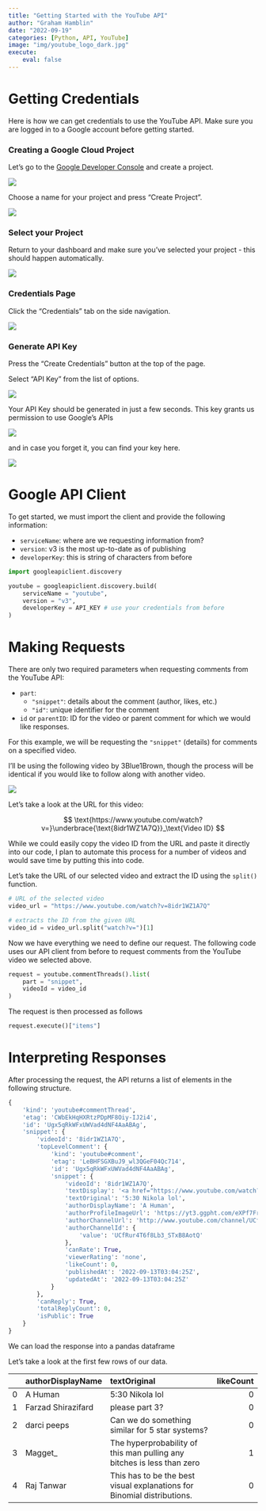 ```yaml
---
title: "Getting Started with the YouTube API"
author: "Graham Hamblin"
date: "2022-09-19"
categories: [Python, API, YouTube]
image: "img/youtube_logo_dark.jpg"
execute:
    eval: false
---
```


# Getting Credentials

Here is how we can get credentials to use the YouTube API.  Make sure you are logged in to a Google account before getting started.

### Creating a Google Cloud Project

Let's go to the [Google Developer Console](https://console.cloud.google.com/apis/dashboard) and create a project.

![](img/developer-console.png)

Choose a name for your project and press "Create Project".

![](img/create-project.png)

### Select your Project

Return to your dashboard and make sure you've selected your project - this should happen automatically.

![](img/project-home.png)

### Credentials Page

Click the "Credentials" tab on the side navigation.

![](img/credentials-home.png)

### Generate API Key

Press the "Create Credentials" button at the top of the page.

Select "API Key" from the list of options.

![](img/credentials-menu.png)

Your API Key should be generated in just a few seconds.  This key grants us permission to use Google's APIs

![](img/api-key-created.png)

and in case you forget it, you can find your key here.

![](img/api-key-reference.png)

# Google API Client

To get started, we must import the client and provide the following information:

- `serviceName`: where are we requesting information from?
- `version`: v3 is the most up-to-date as of publishing
- `developerKey`: this is string of characters from before

```python
import googleapiclient.discovery

youtube = googleapiclient.discovery.build(
    serviceName = "youtube",
    version = "v3", 
    developerKey = API_KEY # use your credentials from before
)
```

# Making Requests

There are only two required parameters when requesting comments from the YouTube API:

- `part`:
    - `"snippet"`: details about the comment (author, likes, etc.)
    - `"id"`: unique identifier for the comment
- `id` or `parentID`: ID for the video or parent comment for which we would like responses.

For this example, we will be requesting the `"snippet"` (details) for comments on a specified video.

I'll be using the following video by 3Blue1Brown, though the process will be identical if you would like to follow along with another video.

<a href="https://www.youtube.com/watch?v=8idr1WZ1A7Q">
    <img style="display: block; 
                margin-left: auto; 
                margin-right: auto;"
         src="img/3B1B-thumbnail.png">
</a>

Let's take a look at the URL for this video:

$$
    \text{https://www.youtube.com/watch?v=}\underbrace{\text{8idr1WZ1A7Q}}_\text{Video ID}
$$

While we could easily copy the video ID from the URL and paste it directly into our code, I plan to automate this process for a number of videos and would save time by putting this into code.

Let's take the URL of our selected video and extract the ID using the `split()` function.

```python
# URL of the selected video
video_url = "https://www.youtube.com/watch?v=8idr1WZ1A7Q"

# extracts the ID from the given URL
video_id = video_url.split("watch?v=")[1]
```

Now we have everything we need to define our request.  The following code uses our API client from before to request comments from the YouTube video we selected above.

```python
request = youtube.commentThreads().list(
    part = "snippet",  
    videoId = video_id
)
```

The request is then processed as follows

```python
request.execute()["items"]
```

# Interpreting Responses

After processing the request, the API returns a list of elements in the following structure.

```python
{
    'kind': 'youtube#commentThread',
    'etag': 'CWbEkHqHXRtzPDpMF8Oiy-IJ2i4',
    'id': 'Ugx5qRkWFxUWVad4dNF4AaABAg',
    'snippet': {
        'videoId': '8idr1WZ1A7Q',
        'topLevelComment': {
            'kind': 'youtube#comment',
            'etag': 'LeBHFSGXBuJ9_wl3QGeF04Qc714',
            'id': 'Ugx5qRkWFxUWVad4dNF4AaABAg',
            'snippet': {
                'videoId': '8idr1WZ1A7Q',
                'textDisplay': '<a href="https://www.youtube.com/watch?v=8idr1WZ1A7Q&amp;t=5m30s">5:30</a> Nikola lol',
                'textOriginal': '5:30 Nikola lol',
                'authorDisplayName': 'A Human',
                'authorProfileImageUrl': 'https://yt3.ggpht.com/eXPf7FrnH0vv0zrcl8foRNtYC3fFb1Kmjb-N528k00lLOk21sNbBBxTsY4q3ZhrvAXGDYt25NjE=s48-c-k-c0x00ffffff-no-rj',
                'authorChannelUrl': 'http://www.youtube.com/channel/UCfRur4T6f8Lb3_STxB8AotQ',
                'authorChannelId': {
                    'value': 'UCfRur4T6f8Lb3_STxB8AotQ'
                },
                'canRate': True,
                'viewerRating': 'none',
                'likeCount': 0,
                'publishedAt': '2022-09-13T03:04:25Z',
                'updatedAt': '2022-09-13T03:04:25Z'
            }
        },
        'canReply': True,
        'totalReplyCount': 0,
        'isPublic': True
    }
}
```

We can load the response into a pandas dataframe 

Let's take a look at the first few rows of our data.

|   | authorDisplayName   | textOriginal                                                            | likeCount |
|--:|:--------------------|:------------------------------------------------------------------------|----------:|
| 0 | A Human             | 5:30 Nikola lol                                                         |         0 |
| 1 | Farzad Shirazifard  | please part 3?                                                          |         0 |
| 2 | darci peeps         | Can we do something similar for 5 star systems?                         |         0 |
| 3 | Magget_             | The hyperprobability of this man pulling any bitches is less than zero  |         1 |
| 4 | Raj Tanwar          | This has to be the best visual explanations for Binomial distributions. |         0 |
